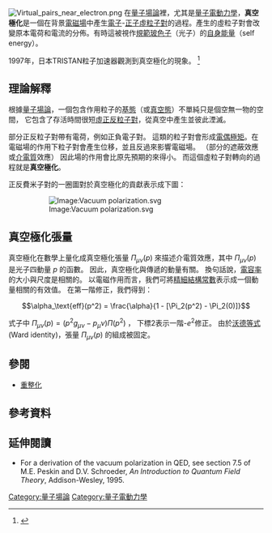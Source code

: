 [[File:Virtual_pairs_near_electron.png|thumb]]
在[[量子場論|量子場論]]裡，尤其是[[量子電動力學|量子電動力學]]，'''真空極化'''是一個在背景[[電磁場|電磁場]]中產生[[電子|電子]]-[[正子|正子]][[虛粒子|虛粒子對]]的過程。產生的虛粒子對會改變原本電荷和電流的分佈。有時這被視作[[規範玻色子|規範玻色子]]（光子）的[[自身能量|自身能量]]（self energy）。

1997年，日本TRISTAN粒子加速器觀測到真空極化的現象。
<ref>{{cite journal
 | last=Levine | first=I. | coauthors=TOPAZ Collaboration
 | title=Measurement of the Electromagnetic Coupling at Large Momentum Transfer
 | journal=Physical Review Letters | year=1997
 | volume=78 | pages=424–427
 | doi=10.1103/PhysRevLett.78.424 | bibcode=1997PhRvL..78..424L}}</ref>

== 理論解釋 ==
根據[[量子場論|量子場論]]，一個包含作用粒子的[[基態|基態]]（或[[真空態|真空態]]）不單純只是個空無一物的空間，
它包含了存活時間很短[[虛粒子|虛正反粒子對]]，從真空中產生並彼此湮滅。

部分正反粒子對帶有電荷，例如正負電子對。
這類的粒子對會形成[[電偶極矩|電偶極矩]]。在電磁場的作用下粒子對會產生位移，並且反過來影響電磁場。
（部分的遮蔽效應或[[介電質|介電質]]效應）
因此場的作用會比原先預期的來得小。
而這個虛粒子對轉向的過程就是'''真空極化'''。

正反費米子對的一圈圖對於真空極化的貢獻表示成下圖：

:[[Image:Vacuum_polarization.svg|Image:Vacuum polarization.svg]]

== 真空極化張量 ==

真空極化在數學上量化成真空極化張量 <math>\Pi_{\mu \nu}(p)</math> 來描述介電質效應，其中 <math>\Pi_{\mu \nu}(p)</math> 是光子四動量 <math>p</math> 的函數。
因此，真空極化與傳遞的動量有關。
換句話說，[[電容率|電容率]]的大小與尺度是相關的。
以電磁作用而言，我們可將[[精細結構常數|精細結構常數]]表示成一個動量相關的有效值。
在第一階修正，我們得到：

:<math> \alpha_\text{eff}(p^2) = \frac{\alpha}{1 - [\Pi_2(p^2) - \Pi_2(0)]} </math>

式子中 <math>\Pi_{\mu \nu}(p) = (p^2 g_{\mu \nu} - p_\mu \nu) \Pi(p^2)</math>
，
下標<math>2</math>表示一階-<math>e^2</math>修正。
由於[[沃德等式|沃德等式]](Ward identity)，張量 <math>\Pi_{\mu \nu}(p)</math> 的組成被固定。

== 參閱 ==
* [[重整化|重整化]]

== 參考資料 ==
<references />

== 延伸閱讀 ==
* For a derivation of the vacuum polarization in QED, see section 7.5 of M.E. Peskin and D.V. Schroeder, ''An Introduction to Quantum Field Theory'', Addison-Wesley, 1995.

{{QED}}

[[Category:量子場論|Category:量子場論]]
[[Category:量子電動力學|Category:量子電動力學]]

{{Stub}}